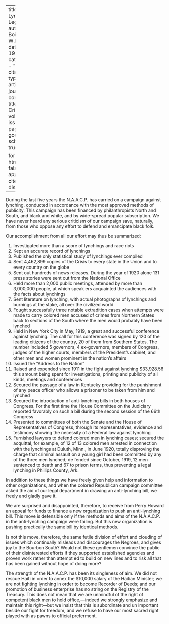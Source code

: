 
---
title: 'Anti-Lynching Legislation'
author: Du Bois, W.E.B.
date: May 1922
categories: 
  - ""
citation: 
  type: article-journal
  container-title: The Crisis
  volume: 22
  issue: 1
  page: 8-9
google-scholar: true

format:
  html:
    toc: false
    appendix-cite-as: display
---


During the last five years the N.A.A.C.P. has carried on a campaign against lynching, conducted in accordance with the most approved methods of public­ity. This campaign has been financed by philanthropists North and South, and black and white, and by wide-spread popular subscription. We have never heard any serious criticism of our campaign save, naturally, from those who oppose any effort to defend and emancipate black folk.

Our accomplishment from all our effort may thus be summarized:

1. Investigated more than a score of lynchings and race riots
2. Kept an accurate record of lynchings
3. Published the only statistical study of lynchings ever compiled
4. Sent 4,462,899 copies of the <span class = "small-caps">Crisis</span> to every state in the Union and to every country on the globe
5. Sent out hundreds of news releases. During the year of 1920 alone 131 press stories were sent out from the National Office
6. Held more than 2,000 public meetings, attended by more than 3,000,000 people, at which speak­ ers acquainted the audiences with the facts about lynchings
7. Sent literature on lynching, with actual photographs of lynchings and burnings at the stake, all over the civilized world
8. Fought successfully three notable extradition cases when attempts were made to carry colored men accused of crimes from Northern States back to sections of the South where the men would probably have been lynched
9. Held in New York City in May, 1919, a great and successful conference against lynching. The call for this conference was signed by 120 of the leading citizens of the country, 20 of them from Southern States. The number included 5 governors, 4 ex-governors, members of Congress, judges of the higher courts, members of the President's cabinet, and other men and women prominent in the nation's affairs
10. Issued the "Address to the Nation"
11. Raised and expended since 1911 in the fight against lynching $33,928.56 this amount being spent for investigations, printing and publicity of all kinds, meetings and conferences
12. Secured the passage of a law in Kentucky providing for the punishment of any peace officer who allows a prisoner to be taken from him and lynched
13. Secured the introduction of anti-lynching bills in both houses of Congress. For the first time the House Committee on the Judiciary reported favorably on such a bill during the second ses­sion of the 66th Congress
14. Presented to committees of both the Senate and the House of Representatives of Congress, through its representatives, evidence and testimony showing the necessity of a Federal law against lynching
15.  Furnished lawyers to defend colored men in lynching cases; secured the acquittal, for example, of 12 of 13 colored men arrested in connection with the lynchings at Duluth, Minn., in June 1920, totally disproving the charge that criminal assault on a young girl had been com­mitted by any of the three men lynched; de­ fended since October, 1919, 12 men sentenced to death and 67 to prison terms, thus preventing a legal lynching in Phillips County, Ark.

In addition to these things we have freely given help and information to other organizations, and when the colored Republican campaign committee asked the aid of our legal department in drawing an anti-lynching bill, we freely and gladly gave it.

We are surprised and disappointed, therefore, to receive from Perry Howard an appeal for funds to finance a new organization to push an anti-lynching bill. This move is defensible only if the methods and aims of the N.A.A.C.P. in the anti-lynching campaign were failing. But this new organization is pushing practically the same bill by identical methods.

Is not this move, therefore, the same futile division of effort and clouding of issues which continually misleads and discourages the Negroes, and gives joy to the Bourbon South? Would not these gentlemen convince the public of their disinterested efforts if they supported established agencies and proven work rather than attempt­ ed to build on new lines and to risk all that has been gained without hope of doing more?

The strength of the N.A.A.C.P. has been its singleness of aim. We did not rescue Haiti in order to annex the $10,000 salary of the Haitian Minister; we are not fighting lynching in order to become Recorder of Deeds; and our promotion of business enterprise has no string on the Registry of the Treasury. This does not mean that we are unmindful of the right of competent black men to hold office,---indeed we strongly emphasize and maintain this right---but we in­sist that this is subordinate and un­ important beside our fight for freedom, and we refuse to have our most sacred right played with as pawns to official preferment.

